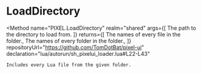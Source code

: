 
# LoadDirectory
<Method
	name="PIXEL.LoadDirectory"
	realm="shared"
	args={[
		<Argument type="string" name="path">The path to the directory to load from.</Argument>
	]}
	returns={[
		<ReturnValue type="table" name="files">The names of every file in the folder.</ReturnValue>,
		<ReturnValue type="table" name="folders">The names of every folder in the folder.</ReturnValue>,
	]}
	repositoryUrl="https://github.com/TomDotBat/pixel-ui"
	declaration="lua/autorun/sh_pixelui_loader.lua#L22-L43"
>
	Includes every Lua file from the given folder.
</Method>